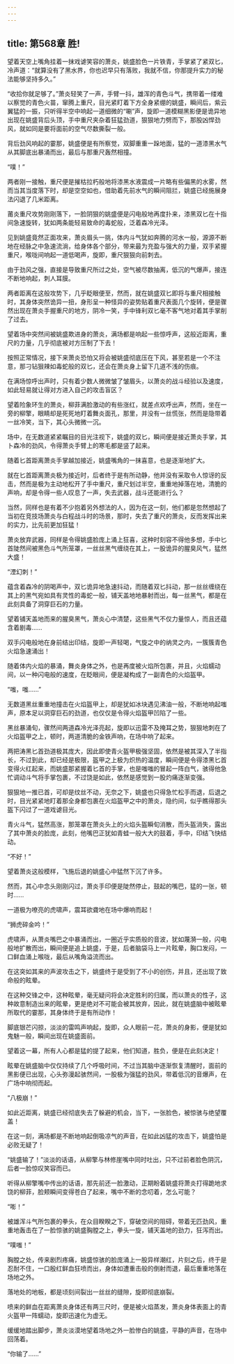 ```yaml
---
---
---
```

title: 第568章 胜!
---



望着天空上嘴角挂着一抹戏谑笑容的萧炎，姚盛脸色一片铁青，手掌紧了紧双匕，冷声道：“就算没有了黑水界，你也迟早只有落败，我就不信，你那提升实力的秘法能够坚持多久。”

“收拾你就足够了。”萧炎轻笑了一声，手臂一抖，雄浑的青色斗气，携带着一缕难以察觉的青色火苗，窜腾上重尺，目光紧盯着下方全身紧绷的姚盛，瞬间后，紫云翼猛的一振，只听得半空中响起一道细微的“唰”声，旋即一道模糊黑影便是诡异地出现在姚盛背后头顶，手中重尺夹杂着狂猛劲道，狠狠地力劈而下，那股凶悍劲风，就如同是要将面前的空气尽数撕裂一般。

背后劲风响起的霎那，姚盛便是有所察觉，双脚重重一跺地面，猛的一道漆黑水气从其脚底出暴涌而出，最后与那重尺轰然相撞。

“噗！”

两者刚一接触，重尺便是摧枯拉朽般地将漆黑水液震成一片略有些偏黑的水雾，然而当其当度落下时，却是空空如也，借助着先前水气的瞬间阻拦，姚盛已经施展身法闪退了几米距离。

莆炎重尺攻势刚刚落下，一脸阴狠的姚盛便是闪电般地再度扑来，漆黑双匕在十指间急速旋转，犹如两条能轻易致命的毒蛇般，泛着森冷光泽。

见到姚盛竟然正面攻来，萧炎眉头一挑，体内斗气犹如奔腾的河水一般，源源不断地在经脉之中急速流淌，给身体各个部分，带来最为充盈与强大的力量，双手紧握重尺，喉咙间响起一道低喝声，旋即，重尺狠狠向前刺去。

由于劲风之强，直接是导致重尺所过之处，空气被尽数抽离，低沉的气爆声，接连不断地响起，刺人耳膜。

两者距离在这般攻势下，几乎眨眼便至，然而，就在姚盛双匕即将与重尺相接触时，其身体突然诡异一扭，身形呈一种怪异的姿势贴着重尺表面几个旋转，便是骤然出现在萧炎手握重尺的地方，阴冷一笑，手中锋利双匕毫不客气地对着其手掌削了过去。

望着场中突然间被姚盛欺进身的萧炎，满场都是响起一些惊呼声，这般近距离，重尺的力量，几乎彻底被对方压制了下去！

按照正常情况，接下来萧炎恐怕又将会被姚盛彻底压在下风，甚至若是一个不注意，那刁钻狠辣如毒蛇般的双匕，还会在萧炎身上留下几道不浅的伤痕。

在满场惊呼出声时，只有着少数人微微皱了皱眉头，以萧炎的战斗经验以及速度，如此轻易就让得对方进入自己的攻击盲区？

望着险象环生的萧炎，柳菲满脸激动的有些涨红，就差点欢呼出声，然而，坐在一旁的柳擎，眼睛却是死死地盯着舞炎面孔，那里，并没有一丝慌张，然而是隐带着一丝冷笑，当下，其心头微微一沉。

场中，在无数道紧紧瞩目的目光注视下，姚盛的双匕，瞬间便是接近萧炎手掌，其卜森冷的劲风，令得萧炎手臂上的寒毛都是竖了起来。

随着匕首距离萧炎手掌越加接近，姚盛嘴角的一抹喜意，也是逐渐地扩大。

就在匕首距离萧炎极为接近时，后者终于是有所动静，他并没有采取令人惊讶的反击，然而是极为主动地松开了手中重尺，重尺划过半空，重重地掉落在地，清脆的声响，却是令得一些人叹息了一声，失去武器，战斗还能进行么？

当然，同样也是有着不少抱着另外想法的人，因为在这一刻，他们都是忽然想起了当初在竞技场萧炎与白程战斗时的场景，那时，失去了重尺的萧炎，反而发挥出来的实力，比先前更加狂猛！

萧炎放弃武器，同样是令得姚盛脸庞上涌上狂喜，这种时刻容不得他多想，手中匕首陡然间被黑色斗气所笼罩，一丝丝黑气缠绕在其上，一股诡异的腥臭风气，猛然大盛！

“湮幻刺！”

蕴含着森冷的阴喝声中，双匕诡异地急速抖动，而随着双匕抖动，那一丝丝缠绕在其上的黑气宛如具有灵性的毒蛇一般，铺天盖地地暴射而出，每一丝黑气，都是在此刻具备了洞穿巨石的力量。

望着铺天盖地而来的腥臭黑气，萧炎心中清楚，这些黑气不仅力量惊人，而且还蕴含着剧毒……

双手闪电般地在身前结出印结，旋即一声轻喝，气旋之中的纳灵之内，一簇簇青色火焰急速涌出！

随着体内火焰的暴涌，舞炎身体之外，也是再度被火焰所包裹，并且，火焰蠕动间，以一种闪电般的速度，在眨眼间，便是凝构成了一副青色的火焰盔甲。

“嗤，嗤……”

无数道黑丝重重地撞击在火焰盔甲上，却是犹如冰块遇见沸油一般，不断地响起嗤声，原本足以洞穿巨石的劲道，也仅仅是令得火焰盔甲凹陷了一些。

黑丝暴涌旬，骤然间两道森冷光泽亮起，旋即以迅雷不及掩耳之势，狠狠地刺在了火焰盔甲之上，顿时，两道清脆的金铁声响，在场中响了起来。

两把涛黑匕首劲道极其庞大，因此即使青火盔甲极强坚固，依然是被其深入了半指长，不过到此，却已经是极限，盔甲之上极为炽热的温度，瞬间便是令得漆黑匕首变得火红起来，而姚盛那紧握着匕首的手掌，也是嗤嗤的冒起一阵白气，骇得他急忙调动斗气将手掌包裹，不过饶是如此，依然是感觉到一股灼痛逐渐变强。

狠狠地一推已首，可却是纹丝不动，无奈之下，姚盛也只得急忙松手而退，后退之时，目光紧紧地盯着那全身都包裹在火焰盔甲之中的萧炎，隐约间，似乎瞧得那头盔下闪过了一道戏谑目光。

青火斗气，猛然高涨，那笼罩在萧炎头上的火焰头盔瞬旬消散，而头盔消失，露出了其中萧炎的脸庞，此刻，他嘴巴正犹如青蛙一般大大的鼓着，手中，印结飞快结动。

“不好！”

望着萧炎这般模样，飞施后退的姚盛心中猛然下沉了许多。

然而，其心中念头刚刚闪过，萧炎手印便是陡然停止，鼓起的嘴巴，猛的一张，顿时……

一道极为嘹亮的虎啸声，震耳欲聋地在场中爆响而起！

“狮虎碎金吟！”

虎啸声，从萧炎嘴巴之中暴涌而出，一圈近乎实质般的音波，犹如蔑漪一般，闪电般地扩散而出，瞬间便是追上姚盛，于是，后者脑袋马上一片眩晕，胸口发闷，一口鲜血涌上喉咙，最后从嘴角溢流而出。

在这突如其来的声波攻击之下，姚盛终于是受到了不小的创伤，并且，还出现了致命般的眩晕。

在这种交锋之中，这种眩晕，毫无疑问将会决定胜利的归属，而以萧炎的性子，这种故意制造出来的眩晕，更是绝对不可能会被其放弃，因此，就在姚盛脑中被眩晕所取代的霎那，其身体终于是有所动作！

脚底银芒闪掠，淡淡的雷鸣声响起，旋即，众人眼前一花，萧炎的身影，便是犹如鬼魅一般，瞬间出现在姚盛面前。

望着这一幕，所有人心都是猛的提了起来，他们知道，胜负，便是在此刻决定！

眩晕在姚盛脑中仅仅持续了几个呼吸时间，不过当其脑中逐渐恢复清醒时，面前的黑影便已出现，心头弥漫起骇然间，一股极为强猛的劲风，带着低沉的音爆声，在广场中响彻而起。

“八极崩！”

如此近距离，姚盛已经彻底失去了躲避的机会，当下，一张脸色，被惊骇与绝望覆盖！

在这一刻，满场都是不断地响起倒吸凉气的声音，在如此凶猛的攻击下，姚盛怕是必败无疑了！

“姚盛输了！”淡淡的话语，从柳擎与林修崖嘴中同时吐出，只不过前者脸色阴沉，后者一脸惊叹笑容而已。

听得从柳擎嘴中传出的话语，那先前还一脸激动，正期盼着姚盛将萧炎打得跪地求饶的柳菲，脸颊瞬间变得苍白了起来，嘴中不断的念叨着，怎么可能？

“嘭！”

被雄浑斗气所包裹的拳头，在众目睽睽之下，穿破空间的阻碍，带着无匹劲风，重重地轰击在了一脸惊骇的姚盛胸膛之上，拳头一旋，铺天盖地的劲力，狂泻而出。

“噗嗤！”

胸膛之处，传来剧烈疼痛，姚盛惊骇的脸庞涌上一股异样潮红，片刻之后，终于是忍耐不住，一口殷红鲜血狂喷而出，身体如遭重击般的倒射而退，最后重重地落在场地之外。

落地处的地板，都是顷刻间裂出一丝丝的缝隙，旋即彻底崩裂。

喷来的鲜血在距离萧炎身体还有两三尺时，便是被火焰蒸发，萧炎身体表面上的青火盔甲一阵蠕动，旋即迅速化为虚无。

缓缓地踏出脚步，萧炎淡漠地望着场地之外一脸惨白的姚盛，平静的声音，在场中回荡着。

“你输了……”